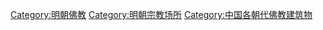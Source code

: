 [[Category:明朝佛教|Category:明朝佛教]]
[[Category:明朝宗教场所|Category:明朝宗教场所]]
[[Category:中国各朝代佛教建筑物|Category:中国各朝代佛教建筑物]]
